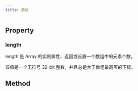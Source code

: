 ```yaml
---
title: 数组
---
```


## Property

### length

length 是 Array 的实例属性，返回或设置一个数组中的元素个数。

该值是一个无符号 32-bit 整数，并且总是大于数组最高项的下标。

## Method
